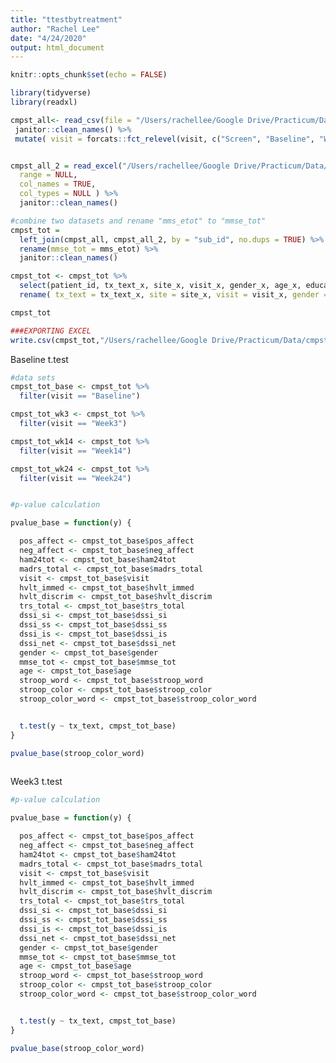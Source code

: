 ```yaml
---
title: "ttestbytreatment"
author: "Rachel Lee"
date: "4/24/2020"
output: html_document
---
```


```r
knitr::opts_chunk$set(echo = FALSE)
```



```r

library(tidyverse)
library(readxl)

cmpst_all<- read_csv(file = "/Users/rachellee/Google Drive/Practicum/Data/cmpst_all.csv") %>%
 janitor::clean_names() %>%
 mutate( visit = forcats::fct_relevel(visit, c("Screen", "Baseline", "Week3", "Week6", "Week9", "Week14", "Week24", "End of Treatment")))


cmpst_all_2 = read_excel("/Users/rachellee/Google Drive/Practicum/Data/CMPSTBaselineVariables.xlsx", sheet = NULL,
  range = NULL,
  col_names = TRUE,
  col_types = NULL ) %>%
  janitor::clean_names() 

#combine two datasets and rename "mms_etot" to "mmse_tot"
cmpst_tot = 
  left_join(cmpst_all, cmpst_all_2, by = "sub_id", no.dups = TRUE) %>%
  rename(mmse_tot = mms_etot) %>%
  janitor::clean_names()

cmpst_tot <- cmpst_tot %>%
  select(patient_id, tx_text_x, site_x, visit_x, gender_x, age_x, education_x, race_x, (ham24tot_x:stroop_color_word_x), (drs_ip:mmse_tot)) %>%
  rename( tx_text = tx_text_x, site = site_x, visit = visit_x, gender = gender_x, age = age_x, education = education_x, race = race_x, stroop_color_word = stroop_color_word_x, ham24tot = ham24tot_x)

cmpst_tot

###EXPORTING EXCEL 
write.csv(cmpst_tot,"/Users/rachellee/Google Drive/Practicum/Data/cmpst_tot.csv", row.names = FALSE)

```


Baseline t.test 

```r

#data sets
cmpst_tot_base <- cmpst_tot %>%
  filter(visit == "Baseline")

cmpst_tot_wk3 <- cmpst_tot %>%
  filter(visit == "Week3")

cmpst_tot_wk14 <- cmpst_tot %>%
  filter(visit == "Week14")

cmpst_tot_wk24 <- cmpst_tot %>%
  filter(visit == "Week24")


#p-value calculation 

pvalue_base = function(y) {

  pos_affect <- cmpst_tot_base$pos_affect
  neg_affect <- cmpst_tot_base$neg_affect
  ham24tot <- cmpst_tot_base$ham24tot
  madrs_total <- cmpst_tot_base$madrs_total
  visit <- cmpst_tot_base$visit
  hvlt_immed <- cmpst_tot_base$hvlt_immed
  hvlt_discrim <- cmpst_tot_base$hvlt_discrim
  trs_total <- cmpst_tot_base$trs_total
  dssi_si <- cmpst_tot_base$dssi_si
  dssi_ss <- cmpst_tot_base$dssi_ss
  dssi_is <- cmpst_tot_base$dssi_is
  dssi_net <- cmpst_tot_base$dssi_net
  gender <- cmpst_tot_base$gender
  mmse_tot <- cmpst_tot_base$mmse_tot
  age <- cmpst_tot_base$age
  stroop_word <- cmpst_tot_base$stroop_word
  stroop_color <- cmpst_tot_base$stroop_color
  stroop_color_word <- cmpst_tot_base$stroop_color_word


  t.test(y ~ tx_text, cmpst_tot_base)
}

pvalue_base(stroop_color_word)
  


```



Week3 t.test

```r


#p-value calculation 

pvalue_base = function(y) {

  pos_affect <- cmpst_tot_base$pos_affect
  neg_affect <- cmpst_tot_base$neg_affect
  ham24tot <- cmpst_tot_base$ham24tot
  madrs_total <- cmpst_tot_base$madrs_total
  visit <- cmpst_tot_base$visit
  hvlt_immed <- cmpst_tot_base$hvlt_immed
  hvlt_discrim <- cmpst_tot_base$hvlt_discrim
  trs_total <- cmpst_tot_base$trs_total
  dssi_si <- cmpst_tot_base$dssi_si
  dssi_ss <- cmpst_tot_base$dssi_ss
  dssi_is <- cmpst_tot_base$dssi_is
  dssi_net <- cmpst_tot_base$dssi_net
  gender <- cmpst_tot_base$gender
  mmse_tot <- cmpst_tot_base$mmse_tot
  age <- cmpst_tot_base$age
  stroop_word <- cmpst_tot_base$stroop_word
  stroop_color <- cmpst_tot_base$stroop_color
  stroop_color_word <- cmpst_tot_base$stroop_color_word


  t.test(y ~ tx_text, cmpst_tot_base)
}

pvalue_base(stroop_color_word)
  


```

